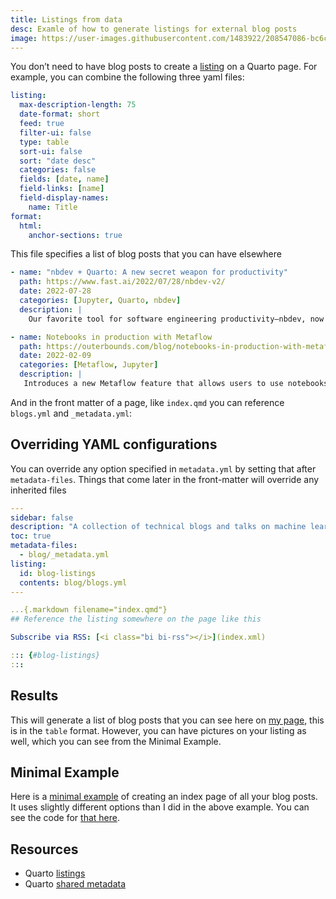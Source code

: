 ```yaml
---
title: Listings from data
desc: Examle of how to generate listings for external blog posts
image: https://user-images.githubusercontent.com/1483922/208547086-bc6c1f9a-ecd3-4fee-a495-48cc2a7dda84.png
---
```


You don't need to have blog posts to create a [listing](https://quarto.org/docs/websites/website-listings.html) on a Quarto page.  For example, you can combine the following three yaml files:


```.yaml
listing: 
  max-description-length: 75
  date-format: short
  feed: true
  filter-ui: false
  type: table
  sort-ui: false
  sort: "date desc"
  categories: false
  fields: [date, name]
  field-links: [name]
  field-display-names:
    name: Title
format:
  html:
    anchor-sections: true
```

This file specifies a list of blog posts that you can have elsewhere

```.yaml
- name: "nbdev + Quarto: A new secret weapon for productivity"
  path: https://www.fast.ai/2022/07/28/nbdev-v2/
  date: 2022-07-28
  categories: [Jupyter, Quarto, nbdev]
  description: |
    Our favorite tool for software engineering productivity–nbdev, now re-written with Quarto.

- name: Notebooks in production with Metaflow
  path: https://outerbounds.com/blog/notebooks-in-production-with-metaflow/
  date: 2022-02-09
  categories: [Metaflow, Jupyter]
  description: |
   Introduces a new Metaflow feature that allows users to use notebooks in production ML workflows.
```

And in the front matter of a page, like `index.qmd` you can reference `blogs.yml` and `_metadata.yml`:

:::{.callout-tip}
# Overriding YAML configurations

You can override any option specified in `metadata.yml` by setting that after `metadata-files`.  Things that come later in the front-matter will override any inherited files
:::

```.yaml
---
sidebar: false
description: "A collection of technical blogs and talks on machine learning and data science."
toc: true
metadata-files: 
  - blog/_metadata.yml
listing: 
  id: blog-listings
  contents: blog/blogs.yml
---

...{.markdown filename="index.qmd"}
## Reference the listing somewhere on the page like this

Subscribe via RSS: [<i class="bi bi-rss"></i>](index.xml)

::: {#blog-listings}
:::
```

## Results

This will generate a list of blog posts that you can see here on [my page](https://hamel.dev), this is in the `table` format.  However, you can have pictures on your listing as well, which you can see from the Minimal Example.

## Minimal Example

Here is a [minimal example](https://hamelsmu.github.io/minimal-site/) of creating an index page of all your blog posts. It uses slightly different options than I did in the above example. You can see the code for [that here](https://github.com/hamelsmu/minimal-site).  

## Resources

- Quarto [listings](https://quarto.org/docs/websites/website-listings.html)
- Quarto [shared metadata](https://quarto.org/docs/projects/quarto-projects.html#shared-metadata)
